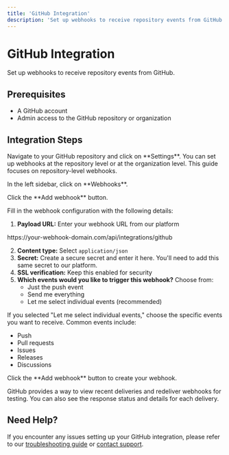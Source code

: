 ```yaml
---
title: 'GitHub Integration'
description: 'Set up webhooks to receive repository events from GitHub'
---
```



# GitHub Integration

Set up webhooks to receive repository events from GitHub.

## Prerequisites

- A GitHub account
- Admin access to the GitHub repository or organization

## Integration Steps

<IntegrationStep number={1} title="Access GitHub Repository Settings">
  Navigate to your GitHub repository and click on **Settings**.
  
  <ImportantNote>
    You can set up webhooks at the repository level or at the organization level. This guide focuses on repository-level webhooks.
  </ImportantNote>
  
  <Screenshot 
    src="/images/integrations/github/repo-settings.png" 
    alt="GitHub Repository Settings" 
    caption="Access repository settings" 
  />
</IntegrationStep>

<IntegrationStep number={2} title="Navigate to Webhooks" isImportant={true}>
  In the left sidebar, click on **Webhooks**.
  
  <Screenshot 
    src="/images/integrations/github/webhooks-nav.png" 
    alt="GitHub Webhooks" 
    caption="Navigate to Webhooks in the sidebar" 
  />
</IntegrationStep>

<IntegrationStep number={3} title="Add Webhook">
  Click the **Add webhook** button.
  
  <Screenshot 
    src="/images/integrations/github/add-webhook.png" 
    alt="Add Webhook" 
    caption="Add a new webhook button" 
  />
</IntegrationStep>

<IntegrationStep number={4} title="Configure Webhook Settings" isImportant={true}>
  Fill in the webhook configuration with the following details:

  1. **Payload URL:** Enter your webhook URL from our platform
  
  <CodeSnippet>
    https://your-webhook-domain.com/api/integrations/github
  </CodeSnippet>
  
  2. **Content type:** Select `application/json`
  3. **Secret:** Create a secure secret and enter it here. You'll need to add this same secret to our platform.
  4. **SSL verification:** Keep this enabled for security
  5. **Which events would you like to trigger this webhook?** Choose from:
     - Just the push event
     - Send me everything
     - Let me select individual events (recommended)
  
  <Screenshot 
    src="/images/integrations/github/webhook-config.png" 
    alt="Webhook configuration" 
    caption="Configure your webhook settings" 
  />
</IntegrationStep>

<IntegrationStep number={5} title="Select Events" isImportant={true}>
  If you selected "Let me select individual events," choose the specific events you want to receive. Common events include:
  
  - Push
  - Pull requests
  - Issues
  - Releases
  - Discussions
  
  <Screenshot 
    src="/images/integrations/github/select-events.png" 
    alt="Select Events" 
    caption="Select the events to trigger your webhook" 
  />
</IntegrationStep>

<IntegrationStep number={6} title="Add the Webhook">
  Click the **Add webhook** button to create your webhook.
  
  <Screenshot 
    src="/images/integrations/github/add-webhook-button.png" 
    alt="Add Webhook Button" 
    caption="Add the webhook to complete setup" 
  />
</IntegrationStep>

<IntegrationStep number={7} title="Test and Monitor the Webhook">
  GitHub provides a way to view recent deliveries and redeliver webhooks for testing. You can also see the response status and details for each delivery.
  
  <Screenshot 
    src="/images/integrations/github/webhook-deliveries.png" 
    alt="Webhook Deliveries" 
    caption="Monitor webhook delivery history" 
  />
</IntegrationStep>

## Need Help?

If you encounter any issues setting up your GitHub integration, please refer to our [troubleshooting guide](/docs/troubleshooting) or [contact support](mailto:support@hookflo.dev).
